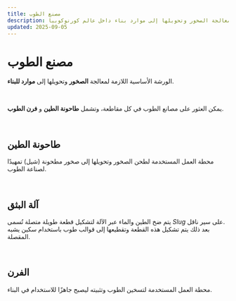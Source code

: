 ```yaml
---
title: مصنع الطوب
description: ورش مصنع الطوب لمعالجة الصخور وتحويلها إلى موارد بناء داخل عالم كورنوكوبيا.
updated: 2025-09-05
---
```


# مصنع الطوب  

الورشة الأساسية اللازمة لمعالجة **الصخور** وتحويلها إلى **موارد للبناء**.  

<br />  

يمكن العثور على مصانع الطوب في كل مقاطعة، وتشمل **طاحونة الطين** و **فرن الطوب**.  

<br />  

## طاحونة الطين 

محطة العمل المستخدمة لطحن الصخور وتحويلها إلى صخور مطحونة (شيل) تمهيدًا لصناعة الطوب.  

<br />  

## آلة البثق 

يتم ضخ الطين والماء عبر الآلة لتشكيل قطعة طويلة متصلة تُسمى *Slug* على سير ناقل.  
بعد ذلك يتم تشكيل هذه القطعة وتقطيعها إلى قوالب طوب باستخدام سكين يشبه المقصلة.  

<br />  

## الفرن 

محطة العمل المستخدمة لتسخين الطوب وتثبيته ليصبح جاهزًا للاستخدام في البناء.  
